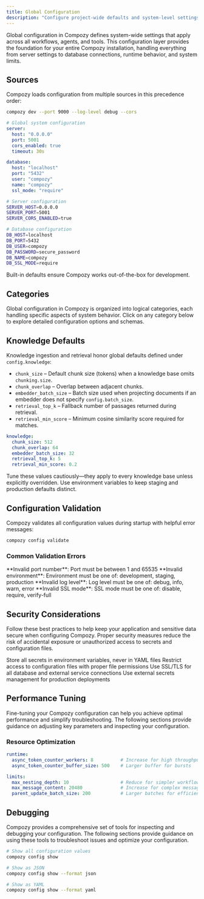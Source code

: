 ```yaml
---
title: Global Configuration
description: "Configure project-wide defaults and system-level settings that apply across all workflows, agents, and tools in your Compozy project."
---
```


Global configuration in Compozy defines system-wide settings that apply across all workflows, agents, and tools. This configuration layer provides the foundation for your entire Compozy installation, handling everything from server settings to database connections, runtime behavior, and system limits.

## Sources

Compozy loads configuration from multiple sources in this precedence order:

<Steps numbered>
<Step title="CLI Flags" description="Highest precedence - runtime overrides">

```bash
compozy dev --port 9000 --log-level debug --cors
```

</Step>

<Step title="YAML Configuration" description="Project-specific settings">

```yaml title="compozy.yaml"
# Global system configuration
server:
  host: "0.0.0.0"
  port: 5001
  cors_enabled: true
  timeout: 30s

database:
  host: "localhost"
  port: "5432"
  user: "compozy"
  name: "compozy"
  ssl_mode: "require"
```

</Step>

<Step title="Environment Variables" description="Deployment and secrets">

```bash title=".env"
# Server configuration
SERVER_HOST=0.0.0.0
SERVER_PORT=5001
SERVER_CORS_ENABLED=true

# Database configuration
DB_HOST=localhost
DB_PORT=5432
DB_USER=compozy
DB_PASSWORD=secure_password
DB_NAME=compozy
DB_SSL_MODE=require
```

</Step>

<Step title="System Defaults" description="Lowest precedence - sensible defaults">

Built-in defaults ensure Compozy works out-of-the-box for development.

</Step>
</Steps>

## Categories

Global configuration in Compozy is organized into logical categories, each handling specific aspects of system behavior. Click on any category below to explore detailed configuration options and schemas.

<ReferenceCardList>
  <ReferenceCard
    title="Server Configuration"
    description="HTTP server settings, CORS, timeouts, and API endpoints"
    href="/docs/schema/application#server"
    icon="Server"
  />
  <ReferenceCard
    title="Database Configuration"
    description="PostgreSQL connection settings for workflow execution state"
    href="/docs/schema/application#database"
    icon="Database"
  />
  <ReferenceCard
    title="Temporal Configuration"
    description="Workflow orchestration engine settings and task queues"
    href="/docs/schema/application#temporal"
    icon="Activity"
  />
  <ReferenceCard
    title="Runtime Configuration"
    description="Runtime behavior, logging levels, and system operations"
    href="/docs/schema/application#runtime"
    icon="Play"
  />
  <ReferenceCard
    title="System Limits"
    description="Resource constraints and limits to prevent system overload"
    href="/docs/schema/application#limits"
    icon="Shield"
  />
  <ReferenceCard
    title="OpenAI Configuration"
    description="OpenAI API integration settings and model defaults"
    href="/docs/schema/application"
    icon="BrainCircuit"
  />
  <ReferenceCard
    title="Memory Configuration"
    description="Redis-based persistent memory storage settings"
    href="/docs/schema/application#memory"
    icon="HardDrive"
  />
  <ReferenceCard
    title="Knowledge Defaults"
    description="Chunking, batching, and retrieval knobs for knowledge ingestion."
    href="/docs/schema/application#knowledge"
    icon="BookOpen"
  />
  <ReferenceCard
    title="LLM Configuration"
    description="LLM proxy and Model Context Protocol integration"
    href="/docs/schema/application#llm"
    icon="Cpu"
  />
  <ReferenceCard
    title="CLI Configuration"
    description="Command-line interface behavior and output formatting"
    href="/docs/schema/application#cli"
    icon="Terminal"
  />
  <ReferenceCard
    title="Rate Limit Configuration"
    description="API rate limiting and request throttling settings"
    href="/docs/schema/application#rate-limit"
    icon="Timer"
  />
</ReferenceCardList>

## Knowledge Defaults

Knowledge ingestion and retrieval honor global defaults defined under `config.knowledge`:

- `chunk_size` – Default chunk size (tokens) when a knowledge base omits `chunking.size`.
- `chunk_overlap` – Overlap between adjacent chunks.
- `embedder_batch_size` – Batch size used when projecting documents if an embedder does not specify `config.batch_size`.
- `retrieval_top_k` – Fallback number of passages returned during retrieval.
- `retrieval_min_score` – Minimum cosine similarity score required for matches.

```yaml title="config.yaml"
knowledge:
  chunk_size: 512
  chunk_overlap: 64
  embedder_batch_size: 32
  retrieval_top_k: 5
  retrieval_min_score: 0.2
```

Tune these values cautiously—they apply to every knowledge base unless explicitly overridden. Use environment variables to keep staging and production defaults distinct.

## Configuration Validation

Compozy validates all configuration values during startup with helpful error messages:

```bash
compozy config validate
```

### Common Validation Errors

<Callout type="error">
**Invalid port number**: Port must be between 1 and 65535
</Callout>

<Callout type="error">
**Invalid environment**: Environment must be one of: development, staging, production
</Callout>

<Callout type="error">
**Invalid log level**: Log level must be one of: debug, info, warn, error
</Callout>

<Callout type="error">
**Invalid SSL mode**: SSL mode must be one of: disable, require, verify-full
</Callout>

## Security Considerations

Follow these best practices to help keep your application and sensitive data secure when configuring Compozy. Proper security measures reduce the risk of accidental exposure or unauthorized access to secrets and configuration files.

<List size="sm">
  <ListItem title="Use Environment Variables" icon="Key" >
    Store all secrets in environment variables, never in YAML files
  </ListItem>
  <ListItem title="File Permissions" icon="Lock">
    Restrict access to configuration files with proper file permissions
  </ListItem>
  <ListItem title="Connection Security" icon="Shield">
    Use SSL/TLS for all database and external service connections
  </ListItem>
  <ListItem title="Secrets Management" icon="Eye">
    Use external secrets management for production deployments
  </ListItem>
</List>

## Performance Tuning

Fine-tuning your Compozy configuration can help you achieve optimal performance and simplify troubleshooting. The following sections provide guidance on adjusting key parameters and inspecting your configuration.

### Resource Optimization

```yaml title="compozy.yaml"
runtime:
  async_token_counter_workers: 8          # Increase for high throughput
  async_token_counter_buffer_size: 500    # Larger buffer for bursts

limits:
  max_nesting_depth: 10                   # Reduce for simpler workflows
  max_message_content: 20480              # Increase for complex messages
  parent_update_batch_size: 200           # Larger batches for efficiency
```

## Debugging

Compozy provides a comprehensive set of tools for inspecting and debugging your configuration. The following sections provide guidance on using these tools to troubleshoot issues and optimize your configuration.

```bash
# Show all configuration values
compozy config show

# Show as JSON
compozy config show --format json

# Show as YAML
compozy config show --format yaml
```

<ReferenceCardList>
  <ReferenceCard
    title="CLI Configuration"
    description="Command-line interface configuration and usage patterns"
    href="/docs/core/configuration/cli"
    icon="Terminal"
  />
  <ReferenceCard
    title="Project Setup"
    description="Initialize and configure your Compozy project"
    href="/docs/core/configuration/project-setup"
    icon="Settings"
  />
  <ReferenceCard
    title="Environment Variables"
    description="Complete reference for environment variable configuration"
    href="/docs/core/configuration/global"
    icon="Globe"
  />
  <ReferenceCard
    title="Runtime Configuration"
    description="Runtime behavior and execution environment settings"
    href="/docs/core/configuration/global"
    icon="Play"
  />
</ReferenceCardList>
